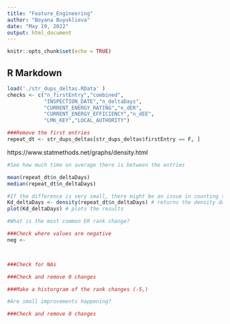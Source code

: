 ```yaml
---
title: "Feature_Engineering"
author: "Boyana Buyuklieva"
date: "May 19, 2022"
output: html_document
---
```


```r
knitr::opts_chunk$set(echo = TRUE)
```

## R Markdown

```r
load('./str_dups_deltas.RData' )
checks <- c("n_firstEntry","combined",
            "INSPECTION_DATE","n_deltaDays",
            "CURRENT_ENERGY_RATING","n_dER",
            "CURRENT_ENERGY_EFFICIENCY","n_dEE",
            "LMK_KEY","LOCAL_AUTHORITY")

###Remove the first entries
repeat_dt <- str_dups_deltas[str_dups_deltas$firstEntry == F, ]
```

https://www.statmethods.net/graphs/density.html

```r
#See how much time on average there is between the entries

mean(repeat_dt$n_deltaDays)
median(repeat_dt$n_deltaDays)

#If the difference is very small, there might be an issue in counting the dups
Kd_deltaDays <- density(repeat_dt$n_deltaDays) # returns the density data
plot(Kd_deltaDays) # plots the results
```


```r
#What is the most common ER rank change?

###Check where values are negative
neg <- 



###Check for NAs

###Check and remove 0 changes 

###Make a historgram of the rank changes (-5,)
```


```r
#Are small improvements happening?

###Check and remove 0 changes 


```


